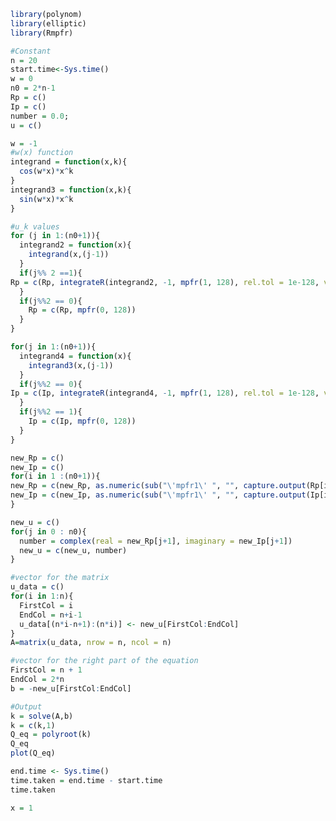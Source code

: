 ```{r}
library(polynom)
library(elliptic)
library(Rmpfr)
```

```{r}
#Constant
n = 20
start.time<-Sys.time()
w = 0
n0 = 2*n-1
Rp = c()
Ip = c()
number = 0.0;
u = c()
```

```{r}
w = -1
#w(x) function
integrand = function(x,k){
  cos(w*x)*x^k
}
integrand3 = function(x,k){
  sin(w*x)*x^k
}

#u_k values
for (j in 1:(n0+1)){
  integrand2 = function(x){
    integrand(x,(j-1))
  }
  if(j%% 2 ==1){
Rp = c(Rp, integrateR(integrand2, -1, mpfr(1, 128), rel.tol = 1e-128, verbose = TRUE)$value)
  }
  if(j%%2 == 0){
    Rp = c(Rp, mpfr(0, 128))
  }
}

for(j in 1:(n0+1)){
  integrand4 = function(x){
    integrand3(x,(j-1))
  }
  if(j%%2 == 0){
Ip = c(Ip, integrateR(integrand4, -1, mpfr(1, 128), rel.tol = 1e-128, verbose = TRUE)$value)
  }
  if(j%%2 == 1){
    Ip = c(Ip, mpfr(0, 128))
  }
}

new_Rp = c()
new_Ip = c()
for(i in 1 :(n0+1)){
new_Rp = c(new_Rp, as.numeric(sub("\'mpfr1\' ", "", capture.output(Rp[i]@.Data[[1]]))))
new_Ip = c(new_Ip, as.numeric(sub("\'mpfr1\' ", "", capture.output(Ip[i]@.Data[[1]]))))
}

new_u = c()
for(j in 0 : n0){
  number = complex(real = new_Rp[j+1], imaginary = new_Ip[j+1])
  new_u = c(new_u, number)
}

#vector for the matrix
u_data = c()
for(i in 1:n){
  FirstCol = i
  EndCol = n+i-1
  u_data[(n*i-n+1):(n*i)] <- new_u[FirstCol:EndCol]
}
A=matrix(u_data, nrow = n, ncol = n)

#vector for the right part of the equation
FirstCol = n + 1
EndCol = 2*n
b = -new_u[FirstCol:EndCol]

#Output
k = solve(A,b)
k = c(k,1)
Q_eq = polyroot(k)
Q_eq
plot(Q_eq)

end.time <- Sys.time()
time.taken = end.time - start.time
time.taken
```

```{r}
x = 1
```